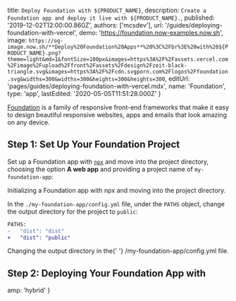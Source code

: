 
  title: `Deploy Foundation with ${PRODUCT_NAME}`,
  description: `Create a Foundation app and deploy it live with ${PRODUCT_NAME}.`,
  published: '2019-12-02T12:00:00.860Z',
  authors: ['mcsdev'],
  url: '/guides/deploying-foundation-with-vercel',
  demo: 'https://foundation.now-examples.now.sh',
  image: `https://og-image.now.sh/**Deploy%20Foundation%20Apps**%20%3C%2Fbr%3E%20with%20${PRODUCT_NAME}.png?theme=light&md=1&fontSize=100px&images=https%3A%2F%2Fassets.vercel.com%2Fimage%2Fupload%2Ffront%2Fassets%2Fdesign%2Fzeit-black-triangle.svg&images=https%3A%2F%2Fcdn.svgporn.com%2Flogos%2Ffoundation.svg&widths=300&widths=300&heights=300&heights=300`,
  editUrl: 'pages/guides/deploying-foundation-with-vercel.mdx',
  name: 'Foundation',
  type: 'app',
  lastEdited: '2020-05-05T11:51:28.000Z'
}

[Foundation](https://foundation.zurb.com/) is a family of responsive front-end frameworks that make it easy to design beautiful responsive websites, apps and emails that look amazing on any device.

## Step 1: Set Up Your Foundation Project

Set up a Foundation app with [`npx`](https://www.npmjs.com/package/npx) and move into the project directory, choosing the option **A web app** and providing a project name of `my-foundation-app`:

<Snippet dark text="npx foundation new && cd my-foundation-app" />
<Caption>Initializing a Foundation app with <Link href="https://www.npmjs.com/package/npx">npx</Link> and moving into the project directory.</Caption>

In the `./my-foundation-app/config.yml` file, under the `PATHS` object, change the output directory for the project to `public`:

```diff
PATHS:
-   "dist": "dist"
+   "dist": "public"
```

<Caption>
  Changing the output directory in the{' '}
  <InlineCode>/my-foundation-app/config.yml</InlineCode> file.
</Caption>

## Step 2: Deploying Your Foundation App with <NameWrapper name={PRODUCT_NAME} />

<DeploySection meta={meta} />


  amp: 'hybrid'
}
